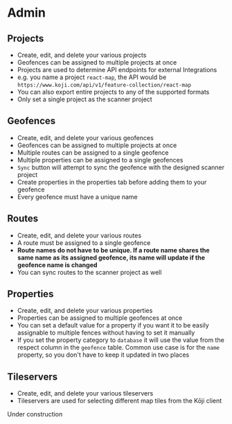 
# Admin

## Projects

- Create, edit, and delete your various projects
- Geofences can be assigned to multiple projects at once
- Projects are used to determine API endpoints for external Integrations
- e.g. you name a project `react-map`, the API would be `https://www.koji.com/api/v1/feature-collection/react-map`
- You can also export entire projects to any of the supported formats
- Only set a single project as the scanner project

## Geofences

- Create, edit, and delete your various geofences
- Geofences can be assigned to multiple projects at once
- Multiple routes can be assigned to a single geofence
- Multiple properties can be assigned to a single geofences
- `Sync` button will attempt to sync the geofence with the designed scanner project
- Create properties in the properties tab before adding them to your geofence
- Every geofence must have a unique name

## Routes

- Create, edit, and delete your various routes
- A route must be assigned to a single geofence
- **Route names do not have to be unique. If a route name shares the same name as its assigned geofence, its name will update if the geofence name is changed**
- You can sync routes to the scanner project as well

## Properties

- Create, edit, and delete your various properties
- Properties can be assigned to multiple geofences at once
- You can set a default value for a property if you want it to be easily assignable to multiple fences without having to set it manually
- If you set the property category to `database` it will use the value from the respect column in the `geofence` table. Common use case is for the `name` property, so you don't have to keep it updated in two places

## Tileservers

- Create, edit, and delete your various tileservers
- Tileservers are used for selecting different map tiles from the Kōji client

<Callout type="info" emoji="🚧">
  Under construction
</Callout>

